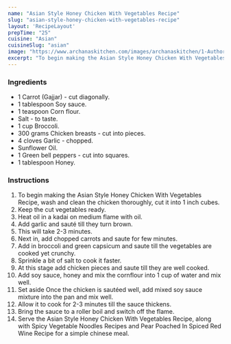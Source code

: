 ---
name: "Asian Style Honey Chicken With Vegetables Recipe"
slug: "asian-style-honey-chicken-with-vegetables-recipe"
layout: 'RecipeLayout'
prepTime: "25"
cuisine: "Asian"
cuisineSlug: "asian"
image: "https://www.archanaskitchen.com/images/archanaskitchen/1-Author/sibyl_sunitha/Asian_Style_Honey_Chicken_With_Vegetables_Recipe.jpg"
excerpt: "To begin making the Asian Style Honey Chicken With Vegetables Recipe, wash and clean the chicken thoroughly, cut it into 1 inch cubes"
---

### Ingredients

- 1 Carrot (Gajjar) - cut diagonally.
- 1 tablespoon Soy sauce.
- 1 teaspoon Corn flour.
- Salt - to taste.
- 1 cup Broccoli.
- 300 grams Chicken breasts - cut into pieces.
- 4 cloves Garlic - chopped.
- Sunflower Oil.
- 1 Green bell peppers - cut into squares.
- 1 tablespoon Honey.

### Instructions

1. To begin making the Asian Style Honey Chicken With Vegetables Recipe, wash and clean the chicken thoroughly, cut it into 1 inch cubes.
1. Keep the cut vegetables ready.
1. Heat oil in a kadai on medium flame with oil.
1. Add garlic and sauté till they turn brown.
1. This will take 2-3 minutes.
1. Next in, add chopped carrots and saute for few minutes.
1. Add in broccoli and green capsicum and saute till the vegetables are cooked yet crunchy.
1. Sprinkle a bit of salt to cook it faster.
1. At this stage add chicken pieces and saute till they are well cooked.
1. Add soy sauce, honey and mix the cornflour into 1 cup of water and mix well.
1. Set aside Once the chicken is sautéed well, add mixed soy sauce mixture into the pan and mix well.
1. Allow it to cook for 2-3 minutes till the sauce thickens.
1. Bring the sauce to a roller boil and switch off the flame.
1. Serve the Asian Style Honey Chicken With Vegetables Recipe, along with Spicy Vegetable Noodles Recipes and Pear Poached In Spiced Red Wine Recipe for a simple chinese meal.
